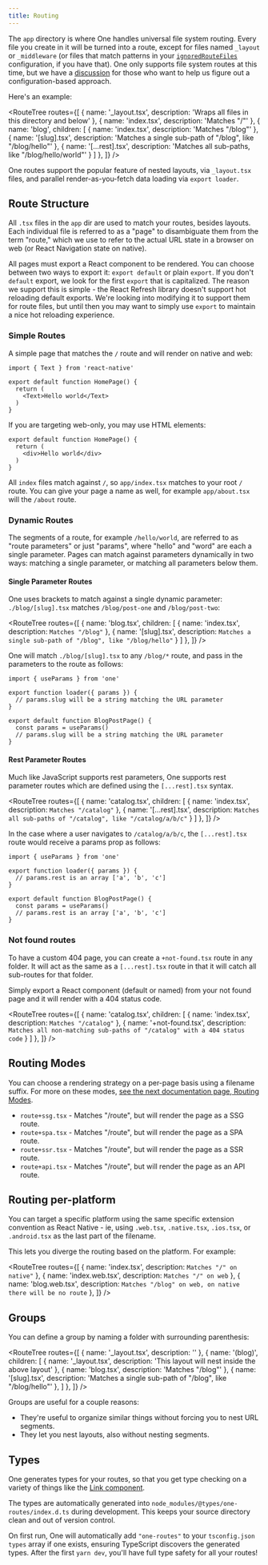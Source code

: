 ```yaml
---
title: Routing
---
```


The `app` directory is where One handles universal file system routing. Every file you create in it will be turned into a route, except for files named `_layout` or `_middleware` (or files that match patterns in your [`ignoredRouteFiles`](/docs/configuration#routerignoredRouteFiles) configuration, if you have that). One only supports file system routes at this time, but we have a [discussion](https://github.com/onejs/one/discussions/108) for those who want to help us figure out a configuration-based approach.

Here's an example:

<RouteTree
  routes={[
    { name: '_layout.tsx', description: 'Wraps all files in this directory and below' },
    { name: 'index.tsx', description: 'Matches "/"' },
    { name: 'blog', children: [
      { name: 'index.tsx', description: 'Matches "/blog"' },
      { name: '[slug].tsx', description: 'Matches a single sub-path of "/blog", like "/blog/hello"' },
      { name: '[...rest].tsx', description: 'Matches all sub-paths, like "/blog/hello/world"' }
    ] },
  ]}
/>

One routes support the popular feature of nested layouts, via `_layout.tsx` files, and parallel render-as-you-fetch data loading via `export loader`.

## Route Structure

All `.tsx` files in the `app` dir are used to match your routes, besides layouts. Each individual file is referred to as a "page" to disambiguate them from the term "route," which we use to refer to the actual URL state in a browser on web (or React Navigation state on native).

All pages must export a React component to be rendered. You can choose between two ways to export it: `export default` or plain `export`. If you don't `default` export, we look for the first `export` that is capitalized. The reason we support this is simple - the React Refresh library doesn't support hot reloading default exports. We're looking into modifying it to support them for route files, but until then you may want to simply use `export` to maintain a nice hot reloading experience.

### Simple Routes

A simple page that matches the `/` route and will render on native and web:

```tsx fileName=app/index.tsx
import { Text } from 'react-native'

export default function HomePage() {
  return (
    <Text>Hello world</Text>
  )
}
```

If you are targeting web-only, you may use HTML elements:

```tsx fileName=app/index.tsx
export default function HomePage() {
  return (
    <div>Hello world</div>
  )
}
```

All `index` files match against `/`, so `app/index.tsx` matches to your root `/` route. You can give your page a name as well, for example `app/about.tsx` will the `/about` route.

### Dynamic Routes

The segments of a route, for example `/hello/world`, are referred to as "route parameters" or just "params", where "hello" and "word" are each a single parameter. Pages can match against parameters dynamically in two ways: matching a single parameter, or matching all parameters below them.

#### Single Parameter Routes

One uses brackets to match against a single dynamic parameter: `./blog/[slug].tsx` matches `/blog/post-one` and `/blog/post-two`:

<RouteTree
  routes={[
    { name: 'blog.tsx', children: [
      { name: 'index.tsx', description: `Matches "/blog"` },
      { name: '[slug].tsx', description: `Matches a single sub-path of "/blog", like "/blog/hello"` }
    ] },
  ]}
/>

One will match `./blog/[slug].tsx` to any `/blog/*` route, and pass in the parameters to the route as follows:

```tsx
import { useParams } from 'one'

export function loader({ params }) {
  // params.slug will be a string matching the URL parameter
}

export default function BlogPostPage() {
  const params = useParams()
  // params.slug will be a string matching the URL parameter
}
```

#### Rest Parameter Routes

Much like JavaScript supports rest parameters, One supports rest parameter routes which are defined using the `[...rest].tsx` syntax.

<RouteTree
  routes={[
    { name: 'catalog.tsx', children: [
      { name: 'index.tsx', description: `Matches "/catalog"` },
      { name: '[...rest].tsx', description: `Matches all sub-paths of "/catalog", like "/catalog/a/b/c"` }
    ] },
  ]}
/>

In the case where a user navigates to `/catalog/a/b/c`, the `[...rest].tsx` route would receive a params prop as follows:

```tsx
import { useParams } from 'one'

export function loader({ params }) {
  // params.rest is an array ['a', 'b', 'c']
}

export default function BlogPostPage() {
  const params = useParams()
  // params.rest is an array ['a', 'b', 'c']
}
```

### Not found routes

To have a custom 404 page, you can create a `+not-found.tsx` route in any folder. It will act as the same as a `[...rest].tsx` route in that it will catch all sub-routes for that folder.

Simply export a React component (default or named) from your not found page and it will render with a 404 status code.

<RouteTree
  routes={[
    { name: 'catalog.tsx', children: [
      { name: 'index.tsx', description: `Matches "/catalog"` },
      { name: '+not-found.tsx', description: `Matches all non-matching sub-paths of "/catalog" with a 404 status code` }
    ] },
  ]}
/>

## Routing Modes

You can choose a rendering strategy on a per-page basis using a filename suffix. For more on these modes, [see the next documentation page, Routing Modes](/docs/routing-modes).

- `route+ssg.tsx` - Matches "/route", but will render the page as a SSG route.
- `route+spa.tsx` - Matches "/route", but will render the page as a SPA route.
- `route+ssr.tsx` - Matches "/route", but will render the page as a SSR route.
- `route+api.tsx` - Matches "/route", but will render the page as an API route.

## Routing per-platform

You can target a specific platform using the same specific extension convention as React Native - ie, using `.web.tsx`, `.native.tsx`, `.ios.tsx`, or `.android.tsx` as the last part of the filename.

This lets you diverge the routing based on the platform. For example:

<RouteTree
  routes={[
    { name: 'index.tsx', description: `Matches "/" on native"` },
    { name: 'index.web.tsx', description: `Matches "/" on web` },
    { name: 'blog.web.tsx', description: `Matches "/blog" on web, on native there will be no route` },
  ]}
/>

## Groups

You can define a group by naming a folder with surrounding parenthesis:


<RouteTree
  routes={[
    { name: '_layout.tsx', description: '' },
    { name: '(blog)', children: [
      { name: '_layout.tsx', description: 'This layout will nest inside the above layout' },
      { name: 'blog.tsx', description: 'Matches "/blog"' },
      { name: '[slug].tsx', description: 'Matches a single sub-path of "/blog", like "/blog/hello"' },
    ] },
  ]}
/>

Groups are useful for a couple reasons:

- They're useful to organize similar things without forcing you to nest URL segments.
- They let you nest layouts, also without nesting segments.


## Types

One generates types for your routes, so that you get type checking on a variety of things like the [Link component](/docs/components-Link).

The types are automatically generated into `node_modules/@types/one-routes/index.d.ts` during development. This keeps your source directory clean and out of version control.

On first run, One will automatically add `"one-routes"` to your `tsconfig.json` `types` array if one exists, ensuring TypeScript discovers the generated types. After the first `yarn dev`, you'll have full type safety for all your routes!
